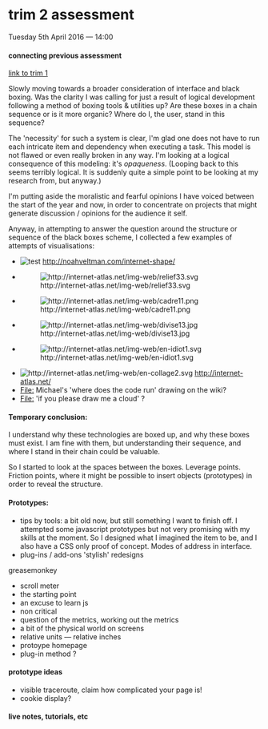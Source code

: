 <style>
   html{
     font-family: monospace;
   }
   div.container{
     width: 90%;
     margin: 0 auto;
   }
   img.plan{
     width: 100%;
   }
   a{
     text-decoration: none;
     color: black;
     border-bottom: 1px dotted black;
   }
 </style>
= trim 2 assessment =

Tuesday 5th April 2016 — 14:00

==== connecting previous assessment ====

[http://pzwart1.wdka.hro.nl/~colm/trimester-1_assessment/ link to trim 1]

Slowly moving towards a broader consideration of interface and black boxing. Was the clarity I was calling for just a result of logical development following a method of boxing tools &amp; utilities up? Are these boxes in a chain sequence or is it more organic? Where do I, the user, stand in this sequence?

The 'necessity' for such a system is clear, I'm glad one does not have to run each intricate item and dependency when executing a task. This model is not flawed or even really broken in any way. I'm looking at a logical consequence of this modeling: it's ''opaqueness''. (Looping back to this seems terribly logical. It is suddenly quite a simple point to be looking at my research from, but anyway.)

I'm putting aside the moralistic and fearful opinions I have voiced between the start of the year and now, in order to concentrate on projects that might generate discussion / opinions for the audience it self.

Anyway, in attempting to answer the question around the structure or sequence of the black boxes scheme, I collected a few examples of attempts of visualisations:

* [[File:https://pzwiki.wdka.nl/mw-mediadesign/images/1/12/Montage-5.png|test]] http://noahveltman.com/internet-shape/
* [[File:http://internet-atlas.net/img-web/relief33.svg|frame|none]]

* [[File:http://internet-atlas.net/img-web/cadre11.png|frame|none]]

* [[File:http://internet-atlas.net/img-web/divise13.jpg|frame|none]]

* [[File:http://internet-atlas.net/img-web/en-idiot1.svg|frame|none]]

* [[File:http://internet-atlas.net/img-web/en-collage2.svg]] http://internet-atlas.net/
* [[File:]] Michael's 'where does the code run' drawing on the wiki?
* [[File:]] 'if you please draw me a cloud' ?

==== Temporary conclusion: ====

I understand why these technologies are boxed up, and why these boxes must exist. I am fine with them, but understanding their sequence, and where I stand in their chain could be valuable.

So I started to look at the spaces between the boxes. Leverage points. Friction points, where it might be possible to insert objects (prototypes) in order to reveal the structure.

==== Prototypes: ====

* tips by tools: a bit old now, but still something I want to finish off. I attempted some javascript prototypes but not very promising with my skills at the moment. So I designed what I imagined the item to be, and I also have a CSS only proof of concept. Modes of address in interface.
* plug-ins / add-ons 'stylish' redesigns

greasemonkey

* scroll meter
* the starting point
* an excuse to learn js
* non critical
* question of the metrics, working out the metrics
* a bit of the physical world on screens
* relative units — relative inches
* protoype homepage
* plug-in method ?

==== prototype ideas ====

* visible traceroute, claim how complicated your page is!
* cookie display?

==== live notes, tutorials, etc ====

